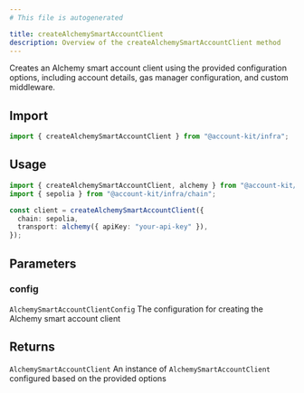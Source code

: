 ```yaml
---
# This file is autogenerated

title: createAlchemySmartAccountClient
description: Overview of the createAlchemySmartAccountClient method
---
```



Creates an Alchemy smart account client using the provided configuration options, including account details, gas manager configuration, and custom middleware.

## Import

```ts
import { createAlchemySmartAccountClient } from "@account-kit/infra";
```

## Usage

```ts
import { createAlchemySmartAccountClient, alchemy } from "@account-kit/infra";
import { sepolia } from "@account-kit/infra/chain";

const client = createAlchemySmartAccountClient({
  chain: sepolia,
  transport: alchemy({ apiKey: "your-api-key" }),
});
```

## Parameters

### config

`AlchemySmartAccountClientConfig`
The configuration for creating the Alchemy smart account client

## Returns

`AlchemySmartAccountClient`
An instance of `AlchemySmartAccountClient` configured based on the provided options
